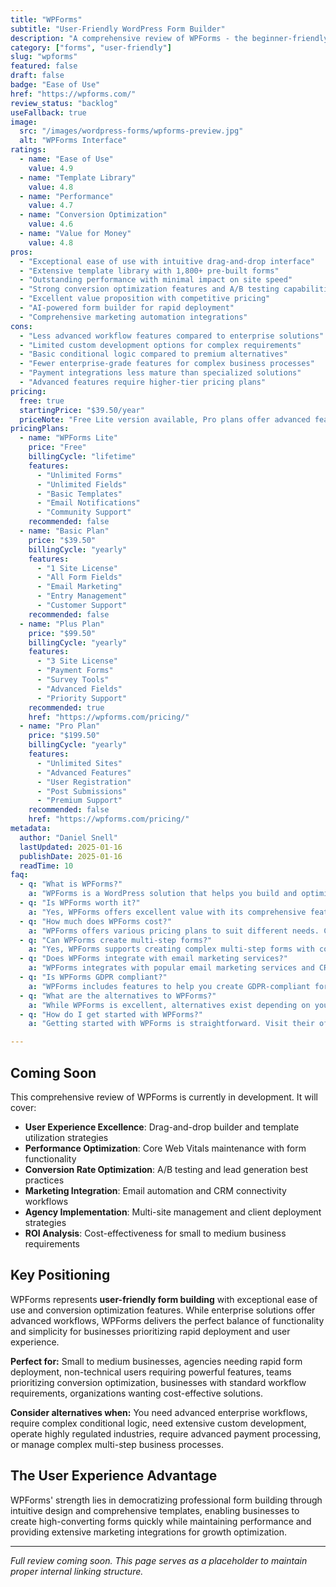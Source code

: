 ```yaml
---
title: "WPForms"
subtitle: "User-Friendly WordPress Form Builder"
description: "A comprehensive review of WPForms - the beginner-friendly WordPress form plugin offering drag-and-drop building, extensive templates, and conversion optimization for businesses prioritizing ease of use."
category: ["forms", "user-friendly"]
slug: "wpforms"
featured: false
draft: false
badge: "Ease of Use"
href: "https://wpforms.com/"
review_status: "backlog"
useFallback: true
image:
  src: "/images/wordpress-forms/wpforms-preview.jpg"
  alt: "WPForms Interface"
ratings:
  - name: "Ease of Use"
    value: 4.9
  - name: "Template Library"
    value: 4.8
  - name: "Performance"
    value: 4.7
  - name: "Conversion Optimization"
    value: 4.6
  - name: "Value for Money"
    value: 4.8
pros:
  - "Exceptional ease of use with intuitive drag-and-drop interface"
  - "Extensive template library with 1,800+ pre-built forms"
  - "Outstanding performance with minimal impact on site speed"
  - "Strong conversion optimization features and A/B testing capabilities"
  - "Excellent value proposition with competitive pricing"
  - "AI-powered form builder for rapid deployment"
  - "Comprehensive marketing automation integrations"
cons:
  - "Less advanced workflow features compared to enterprise solutions"
  - "Limited custom development options for complex requirements"
  - "Basic conditional logic compared to premium alternatives"
  - "Fewer enterprise-grade features for complex business processes"
  - "Payment integrations less mature than specialized solutions"
  - "Advanced features require higher-tier pricing plans"
pricing:
  free: true
  startingPrice: "$39.50/year"
  priceNote: "Free Lite version available, Pro plans offer advanced features and integrations"
pricingPlans:
  - name: "WPForms Lite"
    price: "Free"
    billingCycle: "lifetime"
    features:
      - "Unlimited Forms"
      - "Unlimited Fields"
      - "Basic Templates"
      - "Email Notifications"
      - "Community Support"
    recommended: false
  - name: "Basic Plan"
    price: "$39.50"
    billingCycle: "yearly"
    features:
      - "1 Site License"
      - "All Form Fields"
      - "Email Marketing"
      - "Entry Management"
      - "Customer Support"
    recommended: false
  - name: "Plus Plan"
    price: "$99.50"
    billingCycle: "yearly"
    features:
      - "3 Site License"
      - "Payment Forms"
      - "Survey Tools"
      - "Advanced Fields"
      - "Priority Support"
    recommended: true
    href: "https://wpforms.com/pricing/"
  - name: "Pro Plan"
    price: "$199.50"
    billingCycle: "yearly"
    features:
      - "Unlimited Sites"
      - "Advanced Features"
      - "User Registration"
      - "Post Submissions"
      - "Premium Support"
    recommended: false
    href: "https://wpforms.com/pricing/"
metadata:
  author: "Daniel Snell"
  lastUpdated: 2025-01-16
  publishDate: 2025-01-16
  readTime: 10
faq:
  - q: "What is WPForms?"
    a: "WPForms is a WordPress solution that helps you build and optimize your website with powerful features and excellent performance."
  - q: "Is WPForms worth it?"
    a: "Yes, WPForms offers excellent value with its comprehensive feature set, regular updates, and reliable support. It's a solid investment for serious WordPress users."
  - q: "How much does WPForms cost?"
    a: "WPForms offers various pricing plans to suit different needs. Check their official website for current pricing and special offers."
  - q: "Can WPForms create multi-step forms?"
    a: "Yes, WPForms supports creating complex multi-step forms with conditional logic and progress indicators."
  - q: "Does WPForms integrate with email marketing services?"
    a: "WPForms integrates with popular email marketing services and CRMs for seamless lead management."
  - q: "Is WPForms GDPR compliant?"
    a: "WPForms includes features to help you create GDPR-compliant forms with proper consent management and data handling."
  - q: "What are the alternatives to WPForms?"
    a: "While WPForms is excellent, alternatives exist depending on your specific needs. Consider your requirements for features, budget, and ease of use when comparing options."
  - q: "How do I get started with WPForms?"
    a: "Getting started with WPForms is straightforward. Visit their official website, choose a plan that fits your needs, and follow their setup documentation or tutorials."

---
```


## Coming Soon

This comprehensive review of WPForms is currently in development. It will cover:

- **User Experience Excellence**: Drag-and-drop builder and template utilization strategies
- **Performance Optimization**: Core Web Vitals maintenance with form functionality
- **Conversion Rate Optimization**: A/B testing and lead generation best practices
- **Marketing Integration**: Email automation and CRM connectivity workflows
- **Agency Implementation**: Multi-site management and client deployment strategies
- **ROI Analysis**: Cost-effectiveness for small to medium business requirements

## Key Positioning

WPForms represents **user-friendly form building** with exceptional ease of use and conversion optimization features. While enterprise solutions offer advanced workflows, WPForms delivers the perfect balance of functionality and simplicity for businesses prioritizing rapid deployment and user experience.

**Perfect for:** Small to medium businesses, agencies needing rapid form deployment, non-technical users requiring powerful features, teams prioritizing conversion optimization, businesses with standard workflow requirements, organizations wanting cost-effective solutions.

**Consider alternatives when:** You need advanced enterprise workflows, require complex conditional logic, need extensive custom development, operate highly regulated industries, require advanced payment processing, or manage complex multi-step business processes.

## The User Experience Advantage

WPForms' strength lies in democratizing professional form building through intuitive design and comprehensive templates, enabling businesses to create high-converting forms quickly while maintaining performance and providing extensive marketing integrations for growth optimization.

---

*Full review coming soon. This page serves as a placeholder to maintain proper internal linking structure.*